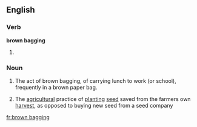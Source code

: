 ==English==

===Verb===
'''brown bagging''' 

# {{present participle of|brown bag}}

===Noun===
{{en-noun|sg=[[brown]] [[bagging]]|-}}

# The act of brown bagging, of carrying lunch to work (or school), frequently in a brown paper bag.
# {{context|agricultural}} The [[agricultural]] practice of [[planting]] [[seed]] saved from the farmers own [[harvest]], as opposed to buying new seed from a seed company

[[fr:brown bagging]]